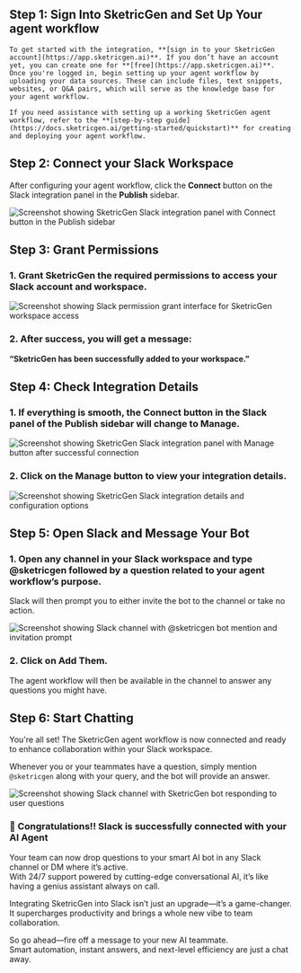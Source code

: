## **Step 1: Sign Into SketricGen and Set Up Your agent workflow**

    To get started with the integration, **[sign in to your SketricGen account](https://app.sketricgen.ai)**. If you don’t have an account yet, you can create one for **[free](https://app.sketricgen.ai)**. Once you're logged in, begin setting up your agent workflow by uploading your data sources. These can include files, text snippets, websites, or Q&A pairs, which will serve as the knowledge base for your agent workflow.

    If you need assistance with setting up a working SketricGen agent workflow, refer to the **[step-by-step guide](https://docs.sketricgen.ai/getting-started/quickstart)** for creating and deploying your agent workflow.

## **Step 2: Connect your Slack Workspace**

After configuring your agent workflow, click the **Connect** button on the Slack integration panel in the **Publish** sidebar.

![Screenshot showing SketricGen Slack integration panel with Connect button in the Publish sidebar](/images/slack/screenshot1.png)

## **Step 3: Grant Permissions**

### 1. Grant SketricGen the required permissions to access your Slack account and workspace.

   ![Screenshot showing Slack permission grant interface for SketricGen workspace access](/images/slack/screenshot2.png)

### 2. After success, you will get a message:  
   **“SketricGen has been successfully added to your workspace.”**

## **Step 4: Check Integration Details**

### 1. If everything is smooth, the **Connect** button in the Slack panel of the Publish sidebar will change to **Manage**.

   ![Screenshot showing SketricGen Slack integration panel with Manage button after successful connection](/images/slack/screenshot3.png)

### 2. Click on the **Manage** button to view your integration details.

   ![Screenshot showing SketricGen Slack integration details and configuration options](/images/slack/screenshot4.png)

## Step 5: Open Slack and Message Your Bot

### 1. Open any channel in your Slack workspace and type **@sketricgen** followed by a question related to your agent workflow’s purpose.  
   Slack will then prompt you to either invite the bot to the channel or take no action.

   ![Screenshot showing Slack channel with @sketricgen bot mention and invitation prompt](/images/slack/screenshot5.png)

### 2. Click on **Add Them**.  
   The agent workflow will then be available in the channel to answer any questions you might have.

## Step 6: Start Chatting

You're all set! The SketricGen agent workflow is now connected and ready to enhance collaboration within your Slack workspace.

Whenever you or your teammates have a question, simply mention `@sketricgen` along with your query, and the bot will provide an answer.

![Screenshot showing Slack channel with SketricGen bot responding to user questions](/images/slack/screenshot6.png)

### 🎉 Congratulations!! Slack is successfully connected with your AI Agent

Your team can now drop questions to your smart AI bot in any Slack channel or DM where it’s active.  
With 24/7 support powered by cutting-edge conversational AI, it’s like having a genius assistant always on call.

Integrating SketricGen into Slack isn’t just an upgrade—it’s a game-changer.  
It supercharges productivity and brings a whole new vibe to team collaboration.

So go ahead—fire off a message to your new AI teammate.  
Smart automation, instant answers, and next-level efficiency are just a chat away.
